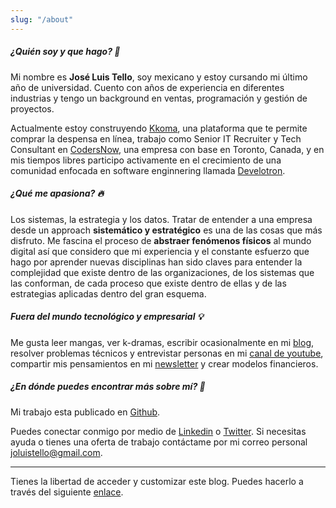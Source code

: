 ```yaml
---
slug: "/about"
---
```


##### ¿Quién soy y que hago? 🧐

Mi nombre es **José Luis Tello**, soy mexicano y estoy cursando mi último año de universidad. Cuento con años de experiencia en diferentes industrias y tengo un background en ventas, programación y gestión de proyectos.

Actualmente estoy construyendo [Kkoma](https://github.com/joseluistello/Kkoma-Food), una plataforma que te permite comprar la despensa en línea, trabajo como Senior IT Recruiter y Tech Consultant en [CodersNow](https://codersnow.ca/), una empresa con base en Toronto, Canada,  y  en mis tiempos libres participo activamente en el crecimiento de una comunidad enfocada en software enginnering llamada [Develotron](https://discord.gg/VxVR5BBeN2).

##### ¿Qué me apasiona? 🔥

Los sistemas, la estrategia y los datos. Tratar de entender a una empresa desde un approach **sistemático y estratégico** es una de las cosas que más disfruto. Me fascina el proceso de **abstraer fenómenos físicos** al mundo digital así que considero que mi experiencia y el constante esfuerzo que hago por aprender nuevas disciplinas han sido claves para entender la complejidad que existe dentro de las organizaciones, de los sistemas que las conforman, de cada proceso que existe dentro de ellas y de las estrategias aplicadas dentro del gran esquema.  

##### Fuera del mundo tecnológico y empresarial 💡 

Me gusta leer mangas, ver k-dramas, escribir ocasionalmente en mi [blog](https://joseluistello.live/), resolver problemas técnicos y entrevistar personas en mi [canal de youtube](https://www.youtube.com/channel/UCshLQ0sIzkzHlhnlZN8kiVw), compartir mis pensamientos en mi [newsletter](https://simplificandola.substack.com/about?utm_source=menu-dropdown) y crear modelos financieros.

##### ¿En dónde puedes encontrar más sobre mí? 👀

Mi trabajo esta publicado en [Github](https://github.com/joseluistello).

Puedes conectar conmigo por medio de [Linkedin](https://www.linkedin.com/in/joseluistello/) o [Twitter](https://twitter.com/jotaele_tello). Si necesitas ayuda o tienes una oferta de trabajo contáctame por mi correo personal joluistello@gmail.com.

---

Tienes la libertad de acceder y customizar este blog. Puedes hacerlo a través del siguiente [enlace](https://github.com/joseluistello/Blog).



